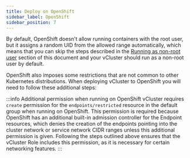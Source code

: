 ```yaml
---
title: Deploy on OpenShift
sidebar_label: OpenShift
sidebar_position: 7
---
```




By default, OpenShift doesn't allow running containers with the root user, but it assigns a random UID from the allowed range automatically, which means that you can skip the steps described in the [Running as non-root user](../security/rootless-mode.mdx) section of this document and your vCluster should run as a non-root user by default.

OpenShift also imposes some restrictions that are not common to other Kubernetes distributions.
When deploying vCluster to OpenShift you will need to follow these additional steps:

<OpenshiftSegment/>

:::info Additional permission when running on OpenShift
vCluster requires `create` permission for the `endpoints/restricted` resource in the default group when running on OpenShift.
This permission is required because OpenShift has an additional built-in admission controller for the Endpoint resources, which denies the creation of the endpoints pointing into the cluster network or service network CIDR ranges unless this additional permission is given.
Following the steps outlined above ensures that the vCluster Role includes this permission, as it is necessary for certain networking features.
:::
